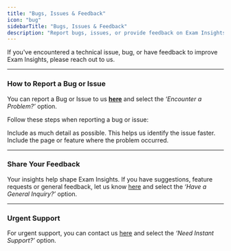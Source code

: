 ```yaml
---
title: "Bugs, Issues & Feedback"
icon: "bug"
sidebarTitle: "Bugs, Issues & Feedback"
description: "Report bugs, issues, or provide feedback on Exam Insights."
---
```


If you've encountered a technical issue, bug, or have feedback to improve Exam Insights, please reach out to us.

***

### How to Report a Bug or Issue

You can report a Bug or Issue to us [**here**](https://exam-insights.com/help-and-resources/) and select the *‘Encounter a Problem?’* option.

Follow these steps when reporting a bug or issue:

<Steps>
  <Step title="Describe the problem clearly">
    Include as much detail as possible.
  </Step>

  <Step title="Provide screenshots (if applicable)">
    This helps us identify the issue faster.
  </Step>

  <Step title="Tell us where you encountered it">
    Include the page or feature where the problem occurred.
  </Step>
</Steps>

***

### Share Your Feedback

Your insights help shape Exam Insights. If you have suggestions, feature requests or general feedback, let us know [here](https://exam-insights.com/help-and-resources/) and select the *‘Have a General Inquiry?’* option.

***

### Urgent Support

For urgent support, you can contact us [here](https://exam-insights.com/help-and-resources/) and select the *‘Need Instant Support?’* option.